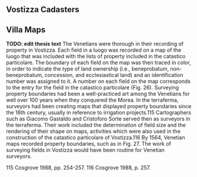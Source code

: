 ## Vostizza Cadasters {#data}

## Villa Maps
**TODO: edit thesis text**
The Venetians were thorough in their recording of property in Vostizza. Each field in a luogo was recorded on a map of the luogo that was included with the lists of property included in the catastico particolare. The boundary of each field on the map was then traced in color, in order to indicate the type of land ownership (i.e., beneprobatum, non- beneprobatum, concession, and ecclesiastical land) and an identification number was assigned to it. A number on each field on the map corresponds to the entry for the field in the catastico particolare (Fig. 26).
Surveying property boundaries had been a well-practiced art among the Venetians for well over 100 years when they conquered the Morea. In the terraferma, surveyors had been creating maps that displayed property boundaries since the 16th century, usually in reference to irrigation projects.115 Cartographers such as Giacomo Gastaldo and Cristoforo Sorte served then as surveyors in the terraferma. Their work included the determination of field size and the rendering of their shape on maps, activities which were also used in the construction of the catastico particolare of Vostizza.116 By 1564, Venetian maps recorded property boundaries, such as in Fig. 27. The work of surveying fields in Vostizza would have been routine for Venetian surveyors.

115 Cosgrove 1988, pp. 254-257.
116 Cosgrove 1988, p. 257.
